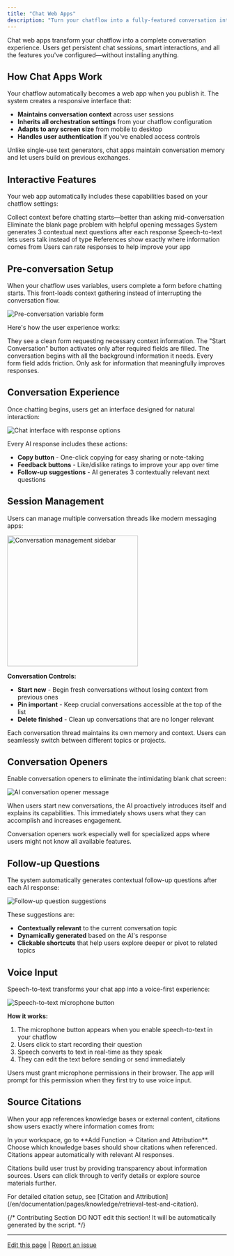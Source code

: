 ```yaml
---
title: "Chat Web Apps"
description: "Turn your chatflow into a fully-featured conversation interface with persistent history and interactive features"
---
```


Chat web apps transform your chatflow into a complete conversation experience. Users get persistent chat sessions, smart interactions, and all the features you've configured—without installing anything.

## How Chat Apps Work

Your chatflow automatically becomes a web app when you publish it. The system creates a responsive interface that:

- **Maintains conversation context** across user sessions
- **Inherits all orchestration settings** from your chatflow configuration
- **Adapts to any screen size** from mobile to desktop
- **Handles user authentication** if you've enabled access controls

<Tip>
Unlike single-use text generators, chat apps maintain conversation memory and let users build on previous exchanges.
</Tip>

## Interactive Features

Your web app automatically includes these capabilities based on your chatflow settings:

<CardGroup cols={2}>
  <Card title="Pre-conversation Forms" icon="clipboard-list">
    Collect context before chatting starts—better than asking mid-conversation
  </Card>
  <Card title="AI Conversation Starters" icon="message">
    Eliminate the blank page problem with helpful opening messages
  </Card>
  <Card title="Smart Follow-ups" icon="arrow-right">
    System generates 3 contextual next questions after each response
  </Card>
  <Card title="Voice Input" icon="microphone">
    Speech-to-text lets users talk instead of type
  </Card>
  <Card title="Source Citations" icon="quote">
    References show exactly where information comes from
  </Card>
  <Card title="Response Feedback" icon="thumbs-up">
    Users can rate responses to help improve your app
  </Card>
</CardGroup>

## Pre-conversation Setup

When your chatflow uses variables, users complete a form before chatting starts. This front-loads context gathering instead of interrupting the conversation flow.

<Frame>
  <img src="https://assets-docs.dify.ai/dify-enterprise-mintlify/en/guides/application-publishing/launch-your-webapp-quickly/8decae00eeea24622e1f2ef73d4c447e.png" alt="Pre-conversation variable form" />
</Frame>

Here's how the user experience works:

<Steps>
  <Step title="User lands on your app">
    They see a clean form requesting necessary context information.
  </Step>
  <Step title="Form completion unlocks chat">
    The "Start Conversation" button activates only after required fields are filled.
  </Step>
  <Step title="AI has full context">
    The conversation begins with all the background information it needs.
  </Step>
</Steps>

<Warning>
Every form field adds friction. Only ask for information that meaningfully improves responses.
</Warning>

## Conversation Experience

Once chatting begins, users get an interface designed for natural interaction:

<Frame>
  <img src="https://assets-docs.dify.ai/dify-enterprise-mintlify/en/guides/application-publishing/launch-your-webapp-quickly/5b7a6f950ed8a2ce3a705f362b4813fe.png" alt="Chat interface with response options" />
</Frame>

Every AI response includes these actions:

- **Copy button** - One-click copying for easy sharing or note-taking
- **Feedback buttons** - Like/dislike ratings to improve your app over time  
- **Follow-up suggestions** - AI generates 3 contextually relevant next questions

## Session Management

Users can manage multiple conversation threads like modern messaging apps:

<Frame>
  <img src="https://assets-docs.dify.ai/dify-enterprise-mintlify/en/guides/application-publishing/launch-your-webapp-quickly/46372ad4d79a3ea943d43f9434974956.png" width="300" alt="Conversation management sidebar" />
</Frame>

**Conversation Controls:**
- **Start new** - Begin fresh conversations without losing context from previous ones
- **Pin important** - Keep crucial conversations accessible at the top of the list  
- **Delete finished** - Clean up conversations that are no longer relevant

<Info>
Each conversation thread maintains its own memory and context. Users can seamlessly switch between different topics or projects.
</Info>

## Conversation Openers

Enable conversation openers to eliminate the intimidating blank chat screen:

<Frame>
  <img src="https://assets-docs.dify.ai/dify-enterprise-mintlify/en/guides/application-publishing/launch-your-webapp-quickly/22e59e509296d25eb85cbd541e161c6d.png" alt="AI conversation opener message" />
</Frame>

When users start new conversations, the AI proactively introduces itself and explains its capabilities. This immediately shows users what they can accomplish and increases engagement.

<Tip>
Conversation openers work especially well for specialized apps where users might not know all available features.
</Tip>

## Follow-up Questions

The system automatically generates contextual follow-up questions after each AI response:

<Frame>
  <img src="https://assets-docs.dify.ai/dify-enterprise-mintlify/en/guides/application-publishing/launch-your-webapp-quickly/f88a7ffd777d51299f8b604249c044b3.png" alt="Follow-up question suggestions" />
</Frame>

These suggestions are:
- **Contextually relevant** to the current conversation topic
- **Dynamically generated** based on the AI's response  
- **Clickable shortcuts** that help users explore deeper or pivot to related topics

## Voice Input

Speech-to-text transforms your chat app into a voice-first experience:

<Frame>
  <img src="https://assets-docs.dify.ai/dify-enterprise-mintlify/en/guides/application-publishing/launch-your-webapp-quickly/3a64c79792f1166301403f6c44cf4c85.png" alt="Speech-to-text microphone button" />
</Frame>

**How it works:**
1. The microphone button appears when you enable speech-to-text in your chatflow
2. Users click to start recording their question
3. Speech converts to text in real-time as they speak
4. They can edit the text before sending or send immediately

<Warning>
Users must grant microphone permissions in their browser. The app will prompt for this permission when they first try to use voice input.
</Warning>

## Source Citations

When your app references knowledge bases or external content, citations show users exactly where information comes from:

<Steps>
  <Step title="Enable citations">
    In your workspace, go to **Add Function → Citation and Attribution**.
  </Step>
  <Step title="Configure sources">
    Choose which knowledge bases should show citations when referenced.
  </Step>
  <Step title="Automatic display">
    Citations appear automatically with relevant AI responses.
  </Step>
</Steps>

Citations build user trust by providing transparency about information sources. Users can click through to verify details or explore source materials further.

<Info>
For detailed citation setup, see [Citation and Attribution](/en/documentation/pages/knowledge/retrieval-test-and-citation).
</Info>

{/*
Contributing Section
DO NOT edit this section!
It will be automatically generated by the script.
*/}

---

[Edit this page](https://github.com/langgenius/dify-docs/edit/main/en/documentation/pages/publish/webapp/chatflow-webapp.mdx) | [Report an issue](https://github.com/langgenius/dify-docs/issues/new?template=docs.yml)

